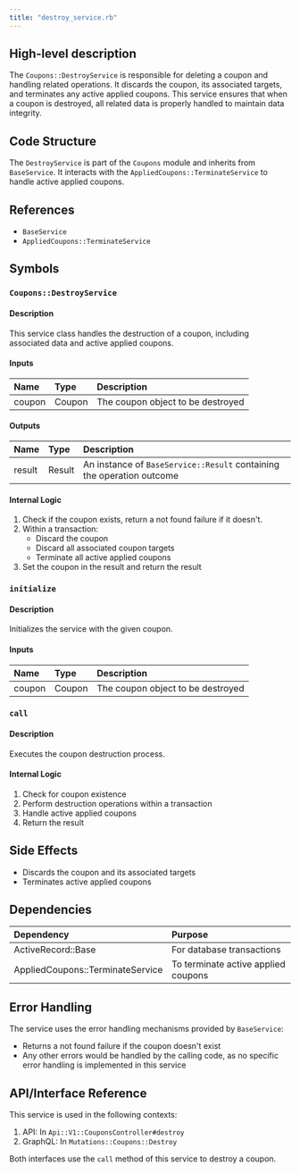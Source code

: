 ```yaml
---
title: "destroy_service.rb"
---
```


## High-level description
The `Coupons::DestroyService` is responsible for deleting a coupon and handling related operations. It discards the coupon, its associated targets, and terminates any active applied coupons. This service ensures that when a coupon is destroyed, all related data is properly handled to maintain data integrity.

## Code Structure
The `DestroyService` is part of the `Coupons` module and inherits from `BaseService`. It interacts with the `AppliedCoupons::TerminateService` to handle active applied coupons.

## References
- `BaseService`
- `AppliedCoupons::TerminateService`

## Symbols

### `Coupons::DestroyService`
#### Description
This service class handles the destruction of a coupon, including associated data and active applied coupons.

#### Inputs
| Name | Type | Description |
|:-----|:-----|:------------|
| coupon | Coupon | The coupon object to be destroyed |

#### Outputs
| Name | Type | Description |
|:-----|:-----|:------------|
| result | Result | An instance of `BaseService::Result` containing the operation outcome |

#### Internal Logic
1. Check if the coupon exists, return a not found failure if it doesn't.
2. Within a transaction:
   - Discard the coupon
   - Discard all associated coupon targets
   - Terminate all active applied coupons
3. Set the coupon in the result and return the result

### `initialize`
#### Description
Initializes the service with the given coupon.

#### Inputs
| Name | Type | Description |
|:-----|:-----|:------------|
| coupon | Coupon | The coupon object to be destroyed |

### `call`
#### Description
Executes the coupon destruction process.

#### Internal Logic
1. Check for coupon existence
2. Perform destruction operations within a transaction
3. Handle active applied coupons
4. Return the result

## Side Effects
- Discards the coupon and its associated targets
- Terminates active applied coupons

## Dependencies
| Dependency | Purpose |
|:-----------|:--------|
| ActiveRecord::Base | For database transactions |
| AppliedCoupons::TerminateService | To terminate active applied coupons |

## Error Handling
The service uses the error handling mechanisms provided by `BaseService`:
- Returns a not found failure if the coupon doesn't exist
- Any other errors would be handled by the calling code, as no specific error handling is implemented in this service

## API/Interface Reference
This service is used in the following contexts:
1. API: In `Api::V1::CouponsController#destroy`
2. GraphQL: In `Mutations::Coupons::Destroy`

Both interfaces use the `call` method of this service to destroy a coupon.